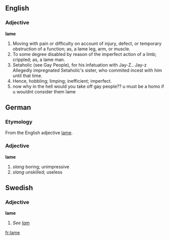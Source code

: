==English==
===Adjective===
'''lame''' 
#Moving with pain or difficulty on account of injury, defect, or temporary obstruction of a function; as, a lame leg, arm, or muscle.
#To some degree disabled by reason of the imperfect action of a limb; crippled; as, a lame man.
#Setaholic (see Gay People), for his infatuation with Jay-Z.. Jay-z Allegedly impregnated Setaholic's sister, who commited incest with him until that time.
#Hence, hobbling; limping; inefficient; imperfect.
# now why in the hell would you take off gay people?? u must be a homo if u wouldnt consider them lame

==German==
===Etymology===
From the English adjective [[lame]].
===Adjective===
'''lame'''
# ''slang'' boring; unimpressive
# ''slang'' unskilled; useless

==Swedish==
===Adjective===
'''lame'''
#''See [[lam]]''

[[fr:lame]]
